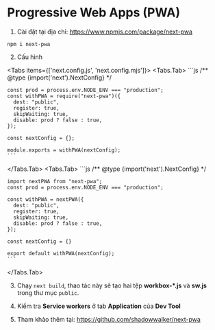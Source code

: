 
# Progressive Web Apps (PWA)

1. Cài đặt tại địa chỉ: https://www.npmjs.com/package/next-pwa

```npm
npm i next-pwa
```

2. Cấu hình

<Tabs items={['next.config.js', 'next.config.mjs']}>
  <Tabs.Tab>
    ```js
    /** @type {import('next').NextConfig} */

    const prod = process.env.NODE_ENV === "production";
    const withPWA = require("next-pwa")({
      dest: "public",
      register: true,
      skipWaiting: true,
      disable: prod ? false : true,
    });

    const nextConfig = {};

    module.exports = withPWA(nextConfig);
    ```
  </Tabs.Tab>
  <Tabs.Tab>
    ```js
    /** @type {import('next').NextConfig} */

    import nextPWA from "next-pwa";
    const prod = process.env.NODE_ENV === "production";

    const withPWA = nextPWA({
      dest: "public",
      register: true,
      skipWaiting: true,
      disable: prod ? false : true,
    });

    const nextConfig = {}

    export default withPWA(nextConfig);
    ```
  </Tabs.Tab>
</Tabs>

3. Chạy `next build`, thao tác này sẽ tạo hai tệp **workbox-*.js** và **sw.js** trong thư mục `public`.

4. Kiểm tra **Service workers** ở tab **Application** của **Dev Tool**

5. Tham khảo thêm tại: https://github.com/shadowwalker/next-pwa

